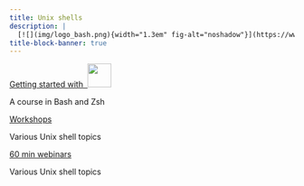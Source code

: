 ```yaml
---
title: Unix shells
description: |
  [![](img/logo_bash.png){width="1.3em" fig-alt="noshadow"}](https://www.gnu.org/software/bash/) &nbsp;scripting & command line utilities
title-block-banner: true
---
```


:::{layout="[[5, 5], [5, -5]]"}

:::{.card .mb-3}

:::{.card-body2}

[Getting started with &nbsp;![](img/logo_bash_with_name.svg){width="3em" fig-alt="noshadow"}](top_intro.qmd){.card-title2 .stretched-link}

[A course in Bash and Zsh]{.text-muted}

:::

:::

:::{.card .mb-3}

:::{.card-body2}

[Workshops](top_ws.qmd){.card-title2 .stretched-link}

[Various Unix shell topics]{.text-muted}

:::

:::

:::{.card .mb-3}

:::{.card-body2}

[60 min webinars](top_wb.qmd){.card-title2 .stretched-link}

[Various Unix shell topics]{.text-muted}

:::

:::

::::
